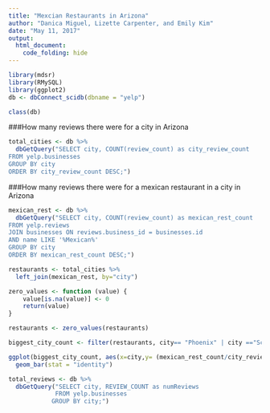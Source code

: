 ```yaml
---
title: "Mexcian Restaurants in Arizona"
author: "Danica Miguel, Lizette Carpenter, and Emily Kim"
date: "May 11, 2017"
output: 
  html_document:
    code_folding: hide
---
```


```r
library(mdsr)
library(RMySQL)
library(ggplot2)
db <- dbConnect_scidb(dbname = "yelp")
```

```r
class(db)
```

###How many reviews there were for a city in Arizona
```r
total_cities <- db %>% 
  dbGetQuery("SELECT city, COUNT(review_count) as city_review_count
FROM yelp.businesses
GROUP BY city
ORDER BY city_review_count DESC;")
```

###How many reviews there were for a mexican restaurant in a city in Arizona
```r
mexican_rest <- db %>% 
  dbGetQuery("SELECT city, COUNT(review_count) as mexican_rest_count
FROM yelp.reviews
JOIN businesses ON reviews.business_id = businesses.id
AND name LIKE '%Mexican%'
GROUP BY city
ORDER BY mexican_rest_count DESC;")
```

```r
restaurants <- total_cities %>%
  left_join(mexican_rest, by="city")

zero_values <- function (value) {
    value[is.na(value)] <- 0
    return(value)
}

restaurants <- zero_values(restaurants)
```

```r
biggest_city_count <- filter(restaurants, city== "Phoenix" | city =="Scottsdale" | city=="Tempe"| city == "Mesa" | city == "Chandler")

ggplot(biggest_city_count, aes(x=city,y= (mexican_rest_count/city_review_count)*100)) +
  geom_bar(stat = "identity")
```

```r
total_reviews <- db %>%
  dbGetQuery("SELECT city, REVIEW_COUNT as numReviews
             FROM yelp.businesses
            GROUP BY city;")
```



